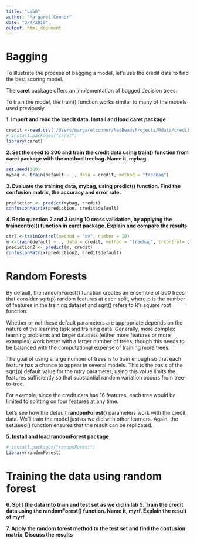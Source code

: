 ```yaml
---
title: "Lab6"
author: "Margaret Connor"
date: "3/4/2019"
output: html_document
---
```


# Bagging
To illustrate the process of bagging a model, let’s use the credit data to find the best scoring model.

The **caret** package offers an implementation of bagged decision trees.

To train the model, the train() function works similar to many of the models used previously.

**1. Import and read the credit data. Install and load caret package**
```r
credit <-read.csv('/Users/margaretconnor/NetBeansProjects/Rdata/credit.csv', stringsAsFactors = TRUE)
# install.packages("caret")
library(caret)
```

**2. Set the seed to 300 and train the credit data using train() function from caret package with the method treebag. Name it, mybag**
```r
set.seed(300)
mybag <- train(default ~ ., data = credit, method = "treebag")
```

**3. Evaluate the training data, mybag, using predict() function. Find the confusion matrix, the accuracy and error rate.**
```r
prediction <- predict(mybag, credit)
confusionMatrix(prediction, credit$default)
```

**4. Redo question 2 and 3 using 10 cross validation, by applying the traincontrol() function in caret package. Explain and compare the results**
```r
ctrl <-trainControl(method = "cv", number = 10) 
m <-train(default ~ ., data = credit, method = "treebag", trControl= ctrl) 
prediction2 <- predict(m, credit)
confusionMatrix(prediction2, credit$default)
```

# Random Forests
By default, the randomForest() function creates an ensemble of 500 trees that consider sqrt(p) random features at each split, where p is the number of features in the training dataset and sqrt() refers to R’s square root function.

Whether or not these default parameters are appropriate depends on the nature of the learning task and training data. Generally, more complex learning problems and larger datasets (either more features or more examples) work better with a larger number of trees, though this needs to be balanced with the computational expense of training more trees.

The goal of using a large number of trees is to train enough so that each feature has a chance to appear in several models. This is the basis of the sqrt(p) default value for the mtry parameter; using this value limits the features sufficiently so that substantial random variation occurs from tree-to-tree.

For example, since the credit data has 16 features, each tree would be limited to splitting on four features at any time.

Let’s see how the default **randomForest()** parameters work with the credit data. We’ll train the model just as we did with other learners. Again, the set.seed() function ensures that the result can be replicated.

**5. Install and load randomForest package**
```r
# install.packages("randomForest")
Library(randomForest)
```

# Training the data using random forest
**6. Split the data into train and test set as we did in lab 5. Train the credit data using the randomForest() function. Name it, myrf. Explain the result of myrf**

**7. Apply the random forest method to the test set and find the confusion matrix. Discuss the results**


